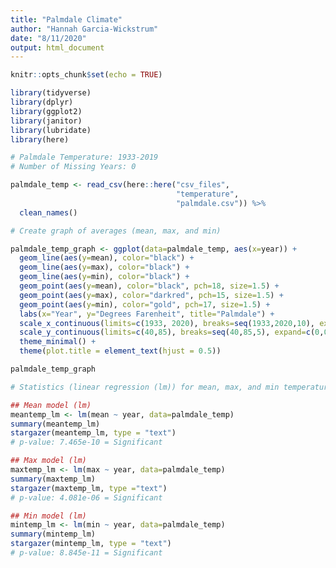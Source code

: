 ```yaml
---
title: "Palmdale Climate"
author: "Hannah Garcia-Wickstrum"
date: "8/11/2020"
output: html_document
---
```


```r
knitr::opts_chunk$set(echo = TRUE)
```

```r
library(tidyverse)
library(dplyr)
library(ggplot2)
library(janitor)
library(lubridate)
library(here)
```

```r
# Palmdale Temperature: 1933-2019
# Number of Missing Years: 0

palmdale_temp <- read_csv(here::here("csv_files",
                                     "temperature",
                                     "palmdale.csv")) %>%
  clean_names()

# Create graph of averages (mean, max, and min)

palmdale_temp_graph <- ggplot(data=palmdale_temp, aes(x=year)) +
  geom_line(aes(y=mean), color="black") +
  geom_line(aes(y=max), color="black") +
  geom_line(aes(y=min), color="black") +
  geom_point(aes(y=mean), color="black", pch=18, size=1.5) +
  geom_point(aes(y=max), color="darkred", pch=15, size=1.5) +
  geom_point(aes(y=min), color="gold", pch=17, size=1.5) +
  labs(x="Year", y="Degrees Farenheit", title="Palmdale") +
  scale_x_continuous(limits=c(1933, 2020), breaks=seq(1933,2020,10), expand=c(0,1)) +
  scale_y_continuous(limits=c(40,85), breaks=seq(40,85,5), expand=c(0,0)) +
  theme_minimal() +
  theme(plot.title = element_text(hjust = 0.5))

palmdale_temp_graph
```

```r
# Statistics (linear regression (lm)) for mean, max, and min temperature in Palmdale

## Mean model (lm)
meantemp_lm <- lm(mean ~ year, data=palmdale_temp)
summary(meantemp_lm)
stargazer(meantemp_lm, type = "text")
# p-value: 7.465e-10 = Significant

## Max model (lm)
maxtemp_lm <- lm(max ~ year, data=palmdale_temp)
summary(maxtemp_lm)
stargazer(maxtemp_lm, type ="text")
# p-value: 4.081e-06 = Significant

## Min model (lm)
mintemp_lm <- lm(min ~ year, data=palmdale_temp)
summary(mintemp_lm)
stargazer(mintemp_lm, type = "text")
# p-value: 8.845e-11 = Significant
```



